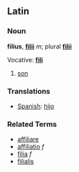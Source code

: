 ==Latin==
===Noun===
'''filius''', '''[[filii]]''' ''m''; plural '''[[filii]]'''

Vocative: '''[[fili]]'''

# [[son]]

===Translations===
*[[Spanish]]: [[hijo]]

===Related Terms===
*[[affiliare]]
*[[affiliatio]] ''f''
*[[filia]] ''f''
*[[filialis]]